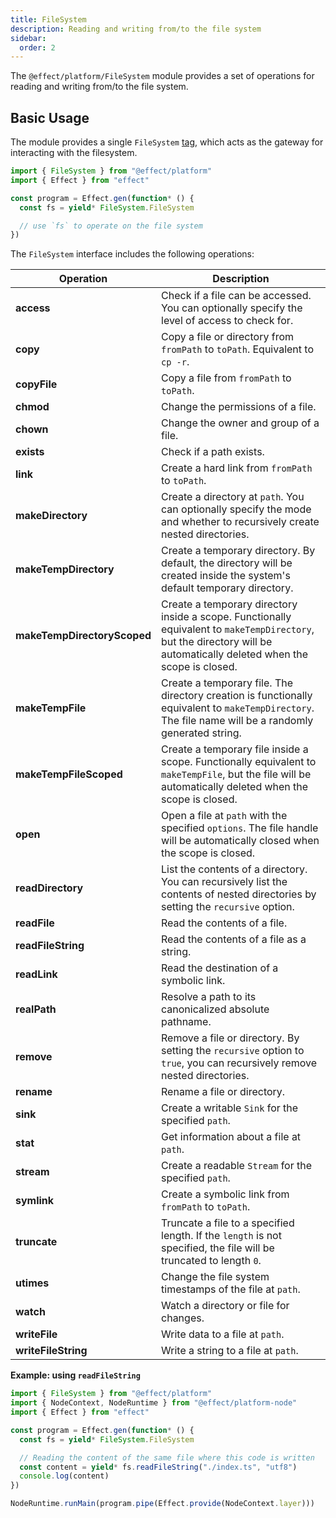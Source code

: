 ```yaml
---
title: FileSystem
description: Reading and writing from/to the file system
sidebar:
  order: 2
---
```


The `@effect/platform/FileSystem` module provides a set of operations for reading and writing from/to the file system.

## Basic Usage

The module provides a single `FileSystem` [tag](/docs/requirements-management/services), which acts as the gateway for interacting with the filesystem.

```ts twoslash
import { FileSystem } from "@effect/platform"
import { Effect } from "effect"

const program = Effect.gen(function* () {
  const fs = yield* FileSystem.FileSystem

  // use `fs` to operate on the file system
})
```

The `FileSystem` interface includes the following operations:

| **Operation**               | **Description**                                                                                                                                                        |
| --------------------------- | ---------------------------------------------------------------------------------------------------------------------------------------------------------------------- |
| **access**                  | Check if a file can be accessed. You can optionally specify the level of access to check for.                                                                          |
| **copy**                    | Copy a file or directory from `fromPath` to `toPath`. Equivalent to `cp -r`.                                                                                           |
| **copyFile**                | Copy a file from `fromPath` to `toPath`.                                                                                                                               |
| **chmod**                   | Change the permissions of a file.                                                                                                                                      |
| **chown**                   | Change the owner and group of a file.                                                                                                                                  |
| **exists**                  | Check if a path exists.                                                                                                                                                |
| **link**                    | Create a hard link from `fromPath` to `toPath`.                                                                                                                        |
| **makeDirectory**           | Create a directory at `path`. You can optionally specify the mode and whether to recursively create nested directories.                                                |
| **makeTempDirectory**       | Create a temporary directory. By default, the directory will be created inside the system's default temporary directory.                                               |
| **makeTempDirectoryScoped** | Create a temporary directory inside a scope. Functionally equivalent to `makeTempDirectory`, but the directory will be automatically deleted when the scope is closed. |
| **makeTempFile**            | Create a temporary file. The directory creation is functionally equivalent to `makeTempDirectory`. The file name will be a randomly generated string.                  |
| **makeTempFileScoped**      | Create a temporary file inside a scope. Functionally equivalent to `makeTempFile`, but the file will be automatically deleted when the scope is closed.                |
| **open**                    | Open a file at `path` with the specified `options`. The file handle will be automatically closed when the scope is closed.                                             |
| **readDirectory**           | List the contents of a directory. You can recursively list the contents of nested directories by setting the `recursive` option.                                       |
| **readFile**                | Read the contents of a file.                                                                                                                                           |
| **readFileString**          | Read the contents of a file as a string.                                                                                                                               |
| **readLink**                | Read the destination of a symbolic link.                                                                                                                               |
| **realPath**                | Resolve a path to its canonicalized absolute pathname.                                                                                                                 |
| **remove**                  | Remove a file or directory. By setting the `recursive` option to `true`, you can recursively remove nested directories.                                                |
| **rename**                  | Rename a file or directory.                                                                                                                                            |
| **sink**                    | Create a writable `Sink` for the specified `path`.                                                                                                                     |
| **stat**                    | Get information about a file at `path`.                                                                                                                                |
| **stream**                  | Create a readable `Stream` for the specified `path`.                                                                                                                   |
| **symlink**                 | Create a symbolic link from `fromPath` to `toPath`.                                                                                                                    |
| **truncate**                | Truncate a file to a specified length. If the `length` is not specified, the file will be truncated to length `0`.                                                     |
| **utimes**                  | Change the file system timestamps of the file at `path`.                                                                                                               |
| **watch**                   | Watch a directory or file for changes.                                                                                                                                 |
| **writeFile**               | Write data to a file at `path`.                                                                                                                                        |
| **writeFileString**         | Write a string to a file at `path`.                                                                                                                                    |

**Example: using `readFileString`**

```ts twoslash
import { FileSystem } from "@effect/platform"
import { NodeContext, NodeRuntime } from "@effect/platform-node"
import { Effect } from "effect"

const program = Effect.gen(function* () {
  const fs = yield* FileSystem.FileSystem

  // Reading the content of the same file where this code is written
  const content = yield* fs.readFileString("./index.ts", "utf8")
  console.log(content)
})

NodeRuntime.runMain(program.pipe(Effect.provide(NodeContext.layer)))
```
